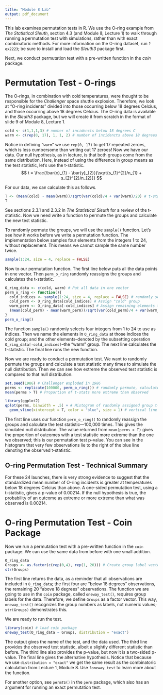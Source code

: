```yaml
---
title: "Module 8 Lab"
output: pdf_document
---
```


This lab examines permutation tests in R. We use the O-ring example from *The Statistical Sleuth*, section 4.3 (and Module 8, Lecture 1) to walk through running a permutation test with simulations, rather than with exact combinatoric methods. For more information on the O-ring dataset, run `?ex2223`; be sure to install and load the *Sleuth3* package first. 

Next, we conduct permutation test with a pre-written function in the *coin* package.

# Permutation Test - O-rings

The O-rings, in combination with cold temperatures, were thought to be responsible for the *Challenger* space shuttle explosion. Therefore, we look at "O-ring incidents" divided into those occurring below 18 degrees Celcius, and those occurring above 18 degrees Celcius. The O-ring data is available in the *Sleuth3* package, but we will create it from scratch in the format of slide 9 of Module 8, Lecture 1.  

```r
cold <- c(1,1,1,3) # number of incidencts below 18 degrees C
warm <- c(rep(0, 17), 1, 1, 2) # number of incidencts above 18 degrees C
```

Notice in defining "`warm`" we use `rep(0, 17)` to get 17 repeated zeroes, which is less cumbersome than writing out 17 zeroes! Now we have our data. Our null hypothesis, as in lecture, is that both groups come from the same distribution. Here, instead of using the difference in group means as the test statistic, let's use the t-statistic.
$$ t = \frac{\bar{x}_{1} - \bar{y}_{2}}{\sqrt{s_{1}^{2}/n_{1} + s_{2}^{2}/n_{2}}} $$

For our data, we can calculate this as follows.
```r
T <- (mean(cold) - mean(warm))/sqrt(var(cold)/4 + var(warm)/20) # t-statistic
T 
```

See sections 2.3.1 and 2.3.2 in *The Statistical Sleuth* for a review of the t-statistic. Now we need write a function to permute the groups and calculate the new test statistic. 

To randomly permute the groups, we will use the `sample()` function. Let's see how it works before we write a permutation function. The implementation below samples four elements from the integers 1 to 24, without replacement. This means we cannot sample the same number twice.

```r
sample(1:24, size = 4, replace = FALSE)
```

Now to our permutation function. The first line below puts all the data points in one vector. Then `perm_o_ring` randomly reassigns the groups and calculates the t-statistic. 

```r
O_ring_data <- c(cold, warm) # Put all data in one vector
perm_o_ring <- function(){
  cold_indices <- sample(1:24, size = 4, replace = FALSE) # randomly select 4 integers from 1 to 24
  cold_perm <- O_ring_data[cold_indices] # Assign "cold" group
  warm_perm <- O_ring_data[-cold_indices] # Assign remaining elements to "warm" group
  (mean(cold_perm) - mean(warm_perm))/sqrt(var(cold_perm)/4 + var(warm_perm)/20)
}
perm_o_ring()
```

The function `sample()` randomly selects four integers from 1 to 24 to use as indices. Then we name the elements in `O_ring_data` at those indices the cold group; and the other elements--denoted by the subsetting operation `O_ring_data[-cold_indices]`--the "warm" group. The next line calculates the t-statistic. The final line runs the new function.

Now we are ready to conduct a permutation test. We want to randomly permute the groups and calculate a test statistic many times to simulate the null distribution. Then we can see how extreme the observed test statistic is compared to that null distribution.

```r
set.seed(1986) # Challenger exploded in 1986
perms <- replicate(100000, perm_o_ring()) # randomly permute, calculate t-stat 100,000 times
mean(perms > T) # Proportion of t-stats more extreme than observed

library(ggplot2)
qplot(perms, binwidth = .5) + # Histogram of randomly assigned group t-stats
  geom_vline(xintercept = T, color = "blue", size = 1) # vertical line = observed t-stat
```

The first line uses our function `perm_o_ring()` to randomly reassign the groups and calculate the test statistic---100,000 times. This gives the simulated null distribution. The value returned from `mean(perms > T)` gives the proportion of outcomes with a test statistic more extreme than the one we observed; this is our permutation test p-value. You can see in the histogram that very few observations lie to the right of the blue line denoting the observed t-statistic.

## O-ring Permutation Test - Technical Summary

For these 24 launches, there is very strong evidence to suggest that the standardized mean number of O-ring incidents is greater at temperatures below 18 degrees Celcius than above. A one-sided permutation test, using a t-statistic, gives a p-value of 0.00214. If the null hypothesis is true, the probability of an outcome as extreme or more extreme than what was observed is 0.00214.

# O-ring Permutation Test - Coin Package

Now we run a permutation test with a pre-written function in the `coin` package. We can use the same data from before with one small addition.

```r
O_ring_data 
Groups <- as.factor(c(rep(0,4), rep(1, 20))) # Create group label vector
str(Groups)
```

The first line returns the data, as a reminder that all observations are included in `O_ring_data`; the first four are "below 18 degrees" observations, the remaining 20 "above 18 degrees" observations. The function we are going to use in the `coin` package, called `oneway_test()`, requires group labels for the data. Therefore, we define `Groups` as a factor vector. This way, `oneway_test()` recognizes the group numbers as labels, not numeric values; `str(Groups)` demonstrates this.

We are ready to run the test. 

```r
library(coin) # load coin package
oneway_test(O_ring_data ~ Groups, distribution = "exact")
```

The output gives the name of the test, and the data used. The third line provides the observed test statistic, albeit a slightly different statistic than before. The third line also provides the p-value, but now it is a two-sided p-value. The final line gives the alternative hypothesis. Notice that because we use `distribution = "exact"` we get the same result as the combinatoric calculation from Lecture 1, Module 8. Use `?oneway_test` to learn more about the function.

For another option, see `permTS()` in the `perm` package, which also has an argument for running an exact permutation test. 

